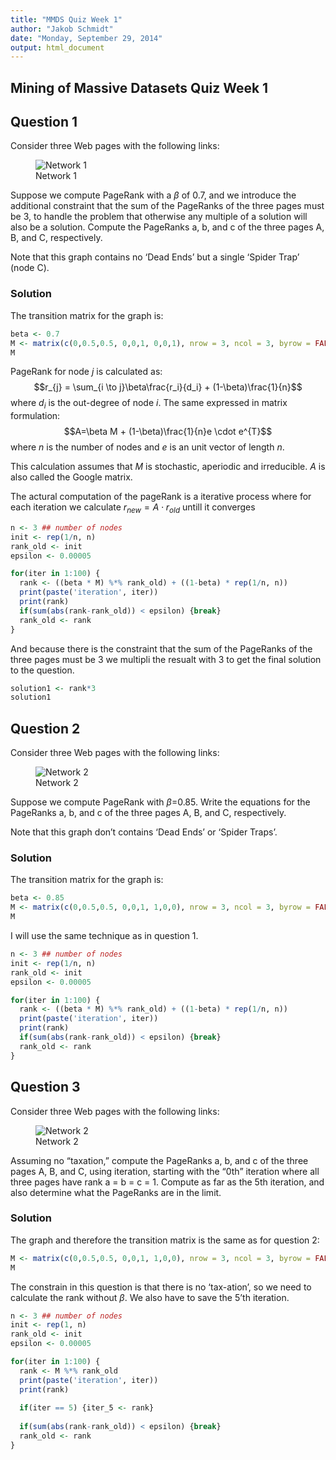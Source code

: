 ```yaml
---
title: "MMDS Quiz Week 1"
author: "Jakob Schmidt"
date: "Monday, September 29, 2014"
output: html_document
---
```


Mining of Massive Datasets Quiz Week 1
---

## Question 1
Consider three Web pages with the following links:

![Network 1](figures/quiz_week1_img1.gif)

Suppose we compute PageRank with a $\beta$ of 0.7, and we introduce the additional constraint that the sum of the PageRanks of the three pages must be 3, to handle the problem that otherwise any multiple of a solution will also be a solution. Compute the PageRanks a, b, and c of the three pages A, B, and C, respectively.

Note that this graph contains no 'Dead Ends' but a single 'Spider Trap' (node C).

### Solution

The transition matrix for the graph is:
```r
beta <- 0.7
M <- matrix(c(0,0.5,0.5, 0,0,1, 0,0,1), nrow = 3, ncol = 3, byrow = FALSE, dimnames = list(c("A", "B", "C"),c("A", "B", "C")))
M
```

PageRank for node $j$ is calculated as:
$$r_{j} = \sum_{i \to j}\beta\frac{r_i}{d_i} + (1-\beta)\frac{1}{n}$$
where $d_i$ is the out-degree of node $i$. The same expressed in matrix formulation:
$$A=\beta M + (1-\beta)\frac{1}{n}e \cdot e^{T}$$
where $n$ is the number of nodes and $e$ is an unit vector of length $n$.

This calculation assumes that $M$ is stochastic, aperiodic and irreducible. $A$ is also called the Google matrix.

The actural computation of the pageRank is a iterative process where
for each iteration we calculate $r_{new} = A \cdot r_{old}$ untill it converges

```r
n <- 3 ## number of nodes
init <- rep(1/n, n)
rank_old <- init
epsilon <- 0.00005

for(iter in 1:100) {
  rank <- ((beta * M) %*% rank_old) + ((1-beta) * rep(1/n, n))
  print(paste('iteration', iter))
  print(rank)
  if(sum(abs(rank-rank_old)) < epsilon) {break}
  rank_old <- rank
}
```

And because there is the constraint that the sum of the PageRanks of the three pages must be 3 we multipli the resualt with 3 to get the final solution to the question.
```r
solution1 <- rank*3
solution1
```


## Question 2
Consider three Web pages with the following links:

![Network 2](figures/quiz_week1_img2.gif)

Suppose we compute PageRank with $\beta$=0.85. Write the equations for the PageRanks a, b, and c of the three pages A, B, and C, respectively.

Note that this graph don't contains 'Dead Ends' or 'Spider Traps'.

### Solution

The transition matrix for the graph is:
```r
beta <- 0.85
M <- matrix(c(0,0.5,0.5, 0,0,1, 1,0,0), nrow = 3, ncol = 3, byrow = FALSE, dimnames = list(c("A", "B", "C"),c("A", "B", "C")))
M
```

I will use the same technique as in question 1.
```r
n <- 3 ## number of nodes
init <- rep(1/n, n)
rank_old <- init
epsilon <- 0.00005

for(iter in 1:100) {
  rank <- ((beta * M) %*% rank_old) + ((1-beta) * rep(1/n, n))
  print(paste('iteration', iter))
  print(rank)
  if(sum(abs(rank-rank_old)) < epsilon) {break}
  rank_old <- rank
}
```


## Question 3
Consider three Web pages with the following links:

![Network 2](figures/quiz_week1_img2.gif)

Assuming no "taxation," compute the PageRanks a, b, and c of the three pages A, B, and C, using iteration, starting with the "0th" iteration where all three pages have rank a = b = c = 1. Compute as far as the 5th iteration, and also determine what the PageRanks are in the limit. 

### Solution

The graph and therefore the transition matrix is the same as for question 2:
```r
M <- matrix(c(0,0.5,0.5, 0,0,1, 1,0,0), nrow = 3, ncol = 3, byrow = FALSE, dimnames = list(c("A", "B", "C"),c("A", "B", "C")))
M
```

The constrain in this question is that there is no 'tax-ation', so we need to calculate the rank without $\beta$.
We also have to save the 5'th iteration.

```r
n <- 3 ## number of nodes
init <- rep(1, n)
rank_old <- init
epsilon <- 0.00005

for(iter in 1:100) {
  rank <- M %*% rank_old
  print(paste('iteration', iter))
  print(rank)
  
  if(iter == 5) {iter_5 <- rank}
  
  if(sum(abs(rank-rank_old)) < epsilon) {break}
  rank_old <- rank
}
```

